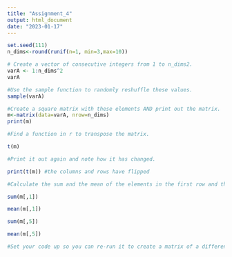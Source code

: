 ```yaml
---
title: "Assignment_4"
output: html_document
date: "2023-01-17"
---
```



```r
set.seed(111)
n_dims<-round(runif(n=1, min=3,max=10))

```


```r
# Create a vector of consecutive integers from 1 to n_dims2.
varA <- 1:n_dims^2
varA
```


```r
#Use the sample function to randomly reshuffle these values.
sample(varA)

```


```r
#Create a square matrix with these elements AND print out the matrix.
m<-matrix(data=varA, nrow=n_dims)
print(m)
```


```r
#Find a function in r to transpose the matrix.

t(m)

```


```r
#Print it out again and note how it has changed.

print(t(m)) #the columns and rows have flipped

```


```r
#Calculate the sum and the mean of the elements in the first row and then the last row.

sum(m[,1])
```
```r
mean(m[,1])
```
```r
sum(m[,5])
```
```r
mean(m[,5])
```


```r
#Set your code up so you can re-run it to create a matrix of a different size by only changing the n_dims value

```


